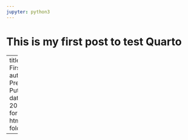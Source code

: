 ```yaml
---
jupyter: python3
---
```


# This is my first post to test Quarto

---
title: My First Post
author: Prem Puttegowda
date: Oct 2, 2022
format: 
    html:
        code-fold: true
    
---


